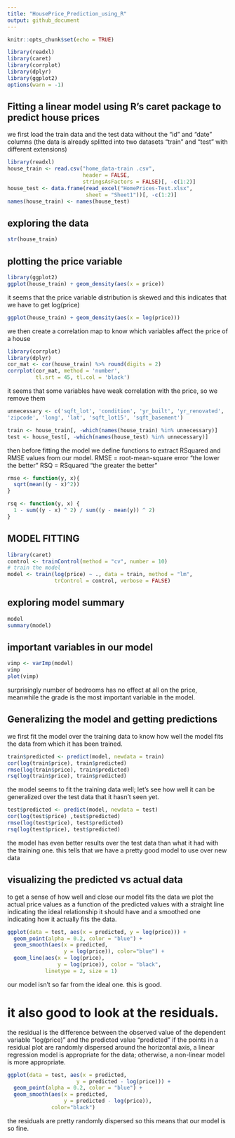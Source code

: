 ---
title: "HousePrice_Prediction_using_R"
output: github_document
---

```{r setup, include=FALSE}
knitr::opts_chunk$set(echo = TRUE)
```
```{r libraries, include=FALSE}
library(readxl)
library(caret)
library(corrplot)
library(dplyr)
library(ggplot2)
options(warn = -1)
```

## Fitting a linear model using R's caret package to predict house prices

we first load the train data and the test data without the "id" and "date" columns
(the data is already splitted into two datasets "train" and "test" with different extensions)

```{r import}
library(readxl)
house_train <- read.csv("home_data-train .csv", 
                        header = FALSE,
                        stringsAsFactors = FALSE)[, -c(1:2)]
house_test <- data.frame(read_excel("HomePrices-Test.xlsx", 
                         sheet = "Sheet1"))[, -c(1:2)]
names(house_train) <- names(house_test)
```

## exploring the data 

```{r str}
str(house_train)
```

## plotting the price variable
```{r density1}
library(ggplot2)
ggplot(house_train) + geom_density(aes(x = price))
```

it seems that the price variable distribution is skewed and this indicates that we have to get log(price)

```{r density2}
ggplot(house_train) + geom_density(aes(x = log(price)))
```

we then create a correlation map to know which variables affect the price of a house
```{r corr}
library(corrplot)
library(dplyr)
cor_mat <- cor(house_train) %>% round(digits = 2)
corrplot(cor_mat, method = 'number',
         tl.srt = 45, tl.col = 'black')
```

it seems that some variables have weak correlation with the price, so we remove them
```{r remove}
unnecessary <- c('sqft_lot', 'condition', 'yr_built', 'yr_renovated',
'zipcode', 'long', 'lat', 'sqft_lot15', 'sqft_basement')

train <- house_train[, -which(names(house_train) %in% unnecessary)]
test <- house_test[, -which(names(house_test) %in% unnecessary)]
```

then before fitting the model we define functions to extract RSquared and RMSE values from our model.
RMSE = root-mean-square error "the lower the better"
RSQ = RSquared "the greater the better"
```{r RMSE}
rmse <- function(y, x){
  sqrt(mean((y - x)^2))
}

rsq <- function(y, x) { 
  1 - sum((y - x) ^ 2) / sum((y - mean(y)) ^ 2) 
}
```

## MODEL FITTING
```{r model}
library(caret)
control <- trainControl(method = "cv", number = 10)
# train the model
model <- train(log(price) ~ ., data = train, method = "lm", 
               trControl = control, verbose = FALSE) 
```

## exploring model summary 
```{r modsum}
model
summary(model)
```

## important variables in our model
```{r varimp}
vimp <- varImp(model)
vimp
plot(vimp)
```

surprisingly number of bedrooms has no effect at all on the price, meanwhile the grade is the most important variable in the model.

## Generalizing the model and getting predictions 
we first fit the model over the training data to know how well the model fits the data from which it has been trained.
```{r trained}
train$predicted <- predict(model, newdata = train)
cor(log(train$price), train$predicted)
rmse(log(train$price), train$predicted)
rsq(log(train$price), train$predicted)
```

the model seems to fit the training data well;
let's see how well it can be generalized over the test data that it hasn't seen yet.

```{r predict}
test$predicted <- predict(model, newdata = test)
cor(log(test$price) ,test$predicted)
rmse(log(test$price), test$predicted)
rsq(log(test$price), test$predicted)
```

the model has even better results over the test data than what it had with the training one. this tells that we have a pretty good model to use over new data

## visualizing the predicted vs actual data
to get a sense of how well and close our model fits the data we plot the actual price values as a function of the predicted values with a straight line indicating the ideal relationship it should have and a smoothed one indicating how it actually fits the data.
```{r pva}
ggplot(data = test, aes(x = predicted, y = log(price))) +
  geom_point(alpha = 0.2, color = "blue") +
  geom_smooth(aes(x = predicted,
                  y = log(price)), color="blue") +
  geom_line(aes(x = log(price),
                y = log(price)), color = "black", 
            linetype = 2, size = 1) 
```

our model isn't so far from the ideal one. this is good.

# it also good to look at the residuals.
the residual is the difference between the observed value of the dependent variable "log(price)" and the predicted value "predicted"
if the points in a residual plot are randomly dispersed around the horizontal axis, a linear regression model is appropriate for the data; otherwise, a non-linear model is more appropriate.

```{r resid}
ggplot(data = test, aes(x = predicted,
                      y = predicted - log(price))) +
  geom_point(alpha = 0.2, color = "blue") +
  geom_smooth(aes(x = predicted,
                  y = predicted - log(price)),
              color="black")
```

the residuals are pretty randomly dispersed so this means that our model is so fine.


